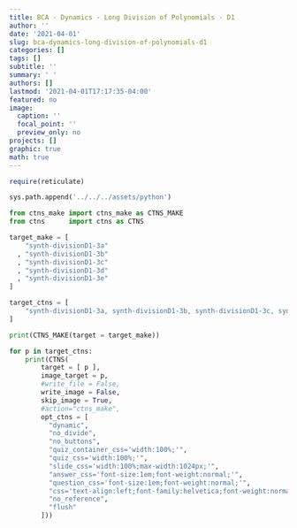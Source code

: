 ```yaml
---
title: BCA - Dynamics - Long Division of Polynomials - D1
author: ''
date: '2021-04-01'
slug: bca-dynamics-long-division-of-polynomials-d1
categories: []
tags: []
subtitle: ''
summary: ' '
authors: []
lastmod: '2021-04-01T17:17:35-04:00'
featured: no
image:
  caption: ''
  focal_point: ''
  preview_only: no
projects: []
graphic: true
math: true
---
```

```r
require(reticulate)
```

```python
sys.path.append('../../../assets/python')

from ctns_make import ctns_make as CTNS_MAKE
from ctns      import ctns as CTNS
```

```python
target_make = [
    "synth-divisionD1-3a"
  , "synth-divisionD1-3b"
  , "synth-divisionD1-3c"
  , "synth-divisionD1-3d"
  , "synth-divisionD1-3e"
]

target_ctns = [
    "synth-divisionD1-3a, synth-divisionD1-3b, synth-divisionD1-3c, synth-divisionD1-3d, synth-divisionD1-3e"
]

print(CTNS_MAKE(target = target_make))
```

```python

for p in target_ctns:
    print(CTNS(
        target = [ p ], 
        image_target = p,
        #write_file = False,
        write_image = False,
        skip_image = True,
        #action="ctns_make",
        opt_ctns = [
          "dynamic",
          "no_divide",
          "no_buttons",
          "quiz_container_css='width:100%;'",
          "quiz_css='width:100%;'",
          "slide_css='width:100%;max-width:1024px;'",
          "answer_css='font-size:1em;font-weight:normal;'",
          "question_css='font-size:1em;font-weight:normal;'",
          "css='text-align:left;font-family:helvetica;font-weight:normal;font-size:120%;color:rgb(77,77,77);'",
          "no_reference",
          "flush"
        ]))
```
